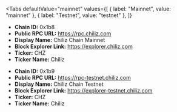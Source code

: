 
<Tabs
 defaultValue="mainnet"
  values={[
    { label: "Mainnet", value: "mainnet" },
    { label: "Testnet", value: "testnet" },
  ]}
>
<TabItem value="mainnet">

- **Chain ID:** 0x1b8
- **Public RPC URL:** https://rpc.chiliz.com
- **Display Name:** Chiliz Chain Mainnet
- **Block Explorer Link:** https://explorer.chiliz.com
- **Ticker:** CHZ
- **Ticker Name:** Chiliz

</TabItem>

<TabItem value="testnet">

- **Chain ID:** 0x1b9
- **Public RPC URL:** https://rpc-testnet.chiliz.com
- **Display Name:** Chiliz Chain Testnet
- **Block Explorer Link:** https://explorer-testnet.chiliz.com
- **Ticker:** CHZ
- **Ticker Name:** Chiliz

</TabItem>
</Tabs>
